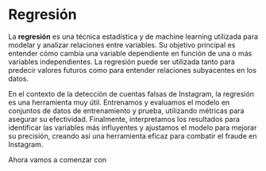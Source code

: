 # Regresión

La **regresión** es una técnica estadística y de machine learning utilizada para modelar y analizar relaciones entre variables. Su objetivo principal es entender cómo cambia una variable dependiente en función de una o más variables independientes. La regresión puede ser utilizada tanto para predecir valores futuros como para entender relaciones subyacentes en los datos.

En el contexto de la detección de cuentas falsas de Instagram, la regresión es una herramienta muy útil. Entrenamos y evaluamos el modelo en conjuntos de datos de entrenamiento y prueba, utilizando métricas para asegurar su efectividad. Finalmente, interpretamos los resultados para identificar las variables más influyentes y ajustamos el modelo para mejorar su precisión, creando así una herramienta eficaz para combatir el fraude en Instagram.

Ahora vamos a comenzar con
